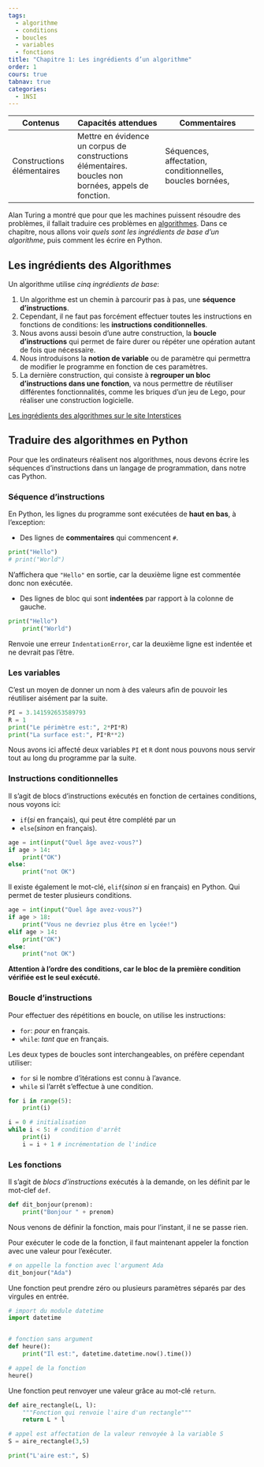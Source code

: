 ```yaml
---
tags:
  - algorithme
  - conditions
  - boucles
  - variables
  - fonctions
title: "Chapitre 1: Les ingrédients d’un algorithme"
order: 1
cours: true
tabnav: true
categories:
  - 1NSI
---
```


::: programme
+------------------------+---------------------------------+-----------------------------------+
| Contenus               | Capacités attendues             | Commentaires                      |
+========================+=================================+===================================+
| Constructions          | Mettre en évidence un corpus    | Séquences, affectation,           |
| élémentaires           | de constructions élémentaires.  | conditionnelles, boucles bornées, |
|                        | boucles non bornées, appels de  |                                   |
|                        | fonction.                       |                                   |
+------------------------+---------------------------------+-----------------------------------+
:::

::: {.intro layout-ncol=2}

Alan Turing a montré que pour que les machines puissent résoudre des problèmes, il fallait traduire
ces problèmes en [algorithmes](https://fr.wikipedia.org/wiki/Algorithme). Dans ce chapitre, nous
allons voir *quels sont les ingrédients de base d'un algorithme*, puis comment les écrire en
Python.

<wc-wikimage title="1983_CPA_5426.jpg" caption="Le mot algorithme vient d'Al-Khwârizmî (en arabe : الخوارزمي), nom d'un mathématicien persan du IXe siècle."></wc-wikimage>

:::

## Les ingrédients des Algorithmes

Un algorithme utilise _cinq ingrédients de base_:

1. Un algorithme est un chemin à parcourir pas à pas, une **séquence d'instructions**.
2. Cependant, il ne faut pas forcément effectuer toutes les instructions en fonctions de
   conditions: les **instructions conditionnelles**.
3. Nous avons aussi besoin d'une autre construction, la **boucle d'instructions** qui permet de
   faire durer ou répéter une opération autant de fois que nécessaire.
4. Nous introduisons la **notion de variable** ou de paramètre qui permettra de modifier le
   programme en fonction de ces paramètres.
5. La dernière construction, qui consiste à **regrouper un bloc d'instructions dans une fonction**,
   va nous permettre de réutiliser différentes fonctionnalités, comme les briques d'un jeu de Lego,
   pour réaliser une construction logicielle.

[Les ingrédients des algorithmes sur le site Interstices](https://interstices.info/jcms/c_43821/les-ingredients-des-algorithmes){.cite-source}

## Traduire des algorithmes en Python

Pour que les ordinateurs réalisent nos algorithmes, nous devons écrire les séquences d'instructions
dans un langage de programmation, dans notre cas Python.

### Séquence d'instructions

En Python, les lignes du programme sont exécutées de **haut en bas**, à l'exception:

- Des lignes de **commentaires** qui commencent `#`.

::: example

```python
print("Hello")
# print("World") 
```

N'affichera que `"Hello"` en sortie, car la deuxième ligne est commentée donc non exécutée.
:::

- Des lignes de bloc qui sont **indentées** par rapport à la colonne de gauche.

::: example

```python
print("Hello")
    print("World")
```

Renvoie une erreur `IndentationError`, car la deuxième ligne est indentée et ne devrait pas l'être.
:::

### Les variables

C'est un moyen de donner un nom à des valeurs afin de pouvoir les réutiliser aisément par la suite.

::: example

```python
PI = 3.141592653589793
R = 1 
print("Le périmètre est:", 2*PI*R)
print("La surface est:", PI*R**2)
```

Nous avons ici affecté deux variables `PI` et `R` dont nous pouvons nous servir tout au long du
programme par la suite.


:::

### Instructions conditionnelles

Il s'agit de blocs d'instructions exécutés en fonction de certaines conditions, nous voyons ici:

- `if`(_si_ en français), qui peut être complété par un
- `else`(_sinon_ en français).

::: example

```python
age = int(input("Quel âge avez-vous?")
if age > 14:
    print("OK")
else:
    print("not OK")
```
:::

Il existe également le mot-clé, `elif`(_sinon si_ en français) en Python. Qui permet de tester
plusieurs conditions.

```python
age = int(input("Quel âge avez-vous?")
if age > 18:
    print("Vous ne devriez plus être en lycée!")
elif age > 14:
    print("OK")
else:
    print("not OK")
```

**Attention à l'ordre des conditions, car le bloc de la première condition vérifiée est le seul
exécuté.**

### Boucle d'instructions

Pour effectuer des répétitions en boucle, on utilise les instructions:

- `for`: _pour_ en français.
- `while`: _tant que_ en français.

Les deux types de boucles sont interchangeables, on préfère cependant utiliser:

- `for` si le nombre d'itérations est connu à l'avance.
- `while` si l'arrêt s'effectue à une condition.

::: example
```python
for i in range(5):
    print(i)
```
:::

::: example
```python
i = 0 # initialisation
while i < 5: # condition d'arrêt
    print(i)
    i = i + 1 # incrémentation de l'indice
```
:::


### Les fonctions

Il s'agit de _blocs d'instructions_ exécutés à la demande, on les définit par le mot-clef `def`.

::: example

```python
def dit_bonjour(prenom):
    print("Bonjour " + prenom)
```

Nous venons de définir la fonction, mais pour l'instant, il ne se passe rien.

Pour exécuter le code de la fonction, il faut maintenant appeler la fonction avec une valeur pour
l'exécuter.

```python
# on appelle la fonction avec l'argument Ada
dit_bonjour("Ada")
```
:::

::: prop

Une fonction peut prendre zéro ou plusieurs paramètres séparés par des virgules en entrée.

:::

::: example
```python
# import du module datetime
import datetime


# fonction sans argument
def heure():
    print("Il est:", datetime.datetime.now().time())

# appel de la fonction
heure()
```
:::


::: prop

Une fonction peut renvoyer une valeur grâce au mot-clé `return`.

:::

:::example

```python
def aire_rectangle(L, l):
    """Fonction qui renvoie l'aire d'un rectangle"""
    return L * l

# appel est affectation de la valeur renvoyée à la variable S
S = aire_rectangle(3,5)

print("L'aire est:", S)
```
:::

